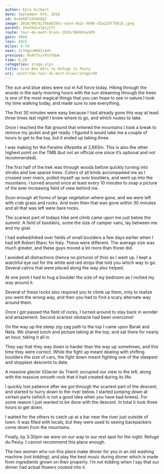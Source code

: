 ```yaml
---
author: Kyle Gilbert
date: September 9th, 2018
id: 8v4bAOTiEbbKAg7
image: 2018/09/02/6bd6393c-e3e4-462c-9996-d3a228f76910.jpeg
parent: 3XxhkdLe7pvjCfc
route: tour-du-mont-blanc-2018/5BUbXeyGPO
gain: 4044
loss: 4415
miles: 8.74
next: 2LYHgUcW9HJjA4Y
previous: RhAYfnixPolFQwk
time: 8,20
categories: stage,alps
title: Gite Bon Abri to Refuge le Peuty
uri: /post/the-tour-du-mont-blanc/stage/08
---
```


<Stats />

<Route />

The sun and blue skies were out in full force today. Hiking through the
woods in the early morning hours with the sun streaming through the trees is
one of the most magical things that you can hope to see in nature.I took my
time walking today, and made sure to see everything.

The first 30 minutes were easy because I had already gone this way at least
three times last night! I knew where to go, and which routes to take.

Once I reached the flat ground that entered the mountains I took a break to
remove my jacket and get ready. I figured it would take me a couple of hours to
get to the top, but it ended up taking three.

I was making for the Fenetre d’Arpette at 2,665m. This is also the other highest
point on the TMB (but not an official one since it’s optional and not
recommended).

The first half of the trek was through woods before quickly turning into shrubs
and low sparse trees. Colors of all kinds accompanied me as I crossed over
rivers, pulled myself up over boulders, and went up into the mountains. I
turned around once at least every 10 minutes to snap a picture of the ever
increasing field of view behind me.

Soon enough all forms of large vegetation where gone, and we were left with crab
grass and rocks. And even then that was gone within 30 minutes and all that was
left were bare rocks.

The scariest part of todays hike and climb came upon me just below the summit. A
field of boulders, some the size of camper vans, lay between me and my goal.

I had walked/hiked over fields of small boulders a few days earlier when I had
left Robert Blanc for Italy. These were different. The average size was much
greater, and these guys moved a lot more than those did.

I avoided all distractions (hence no pictures of this) as I went up. I kept a
watchful eye out for the white and red strips that told you which way to go.
Several cairns that were placed along the way also helped.

At one point I had to hug a boulder the size of my bedroom as I inched my way
around it.

Several of these rocks also required you to climb up them, only to realize you
went the wrong way, and then you had to find a scary alternate way around
them.

Once I got passed the field of rocks, I turned around to stay back in wonder and
amazement. Second scariest obstacle had been overcome!

On the way up the steep zig-zag path to the top I came upon Barak and Neta. We
shared lunch and picture taking at the top, and sat there for nearly an hour,
taking it all in.

They say that they way down is harder than the way up sometimes, and this time
they were correct. While the fight up meant dealing with shifting boulders the
size of cars, the fight down meant fighting one of the steepest and sloppiest
descents to date.

A massive glacier (Glacier du Trient) occupied our view to the left, along with
the massive smooth rock that it had created during its life.

I quickly lost patience after we got through the scariest part of the descent,
and started to hurry down to the river below. I started jumping down at certain
parts (which is not a good idea when you have bad knees). For some reason I
just wanted to be done with the descent. In total it took three hours to get
down.

I waited for the others to catch up at a bar near the river just outside of
town. It was filled with locals, but they were used to seeing backpackers come
down from the mountains.

Finally, by 3:30pm we were on our way to our rest spot for the night: Refuge du
Peuty. I cannot recommend this place enough.

The two women who run this place make dinner for you in an old washing machine
(not kidding), and play the best music during dinner which is made from
ingredients grown on their property. I’m not kidding when I say that our dinner
had actual flowers cooked into it.

